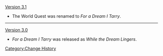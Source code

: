 [[Version 3.1]]
* The World Quest was renamed to ''For a Dream I Tarry''.
----
[[Version 3.0]]
* ''For a Dream I Tarry'' was released as ''While the Dream Lingers''.
<noinclude>[[Category:Change History]]</noinclude>